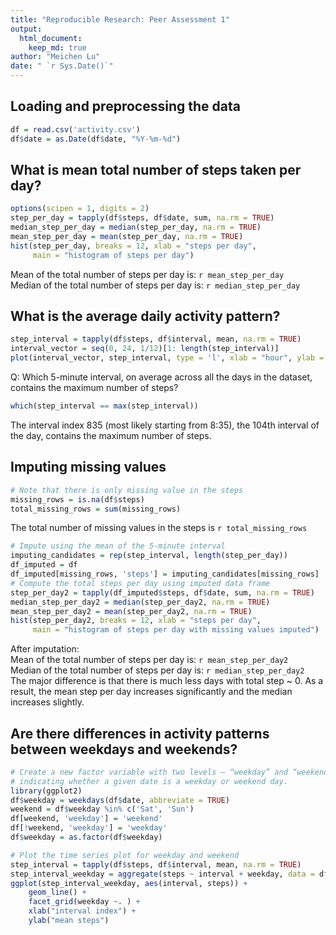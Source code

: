```yaml
---
title: "Reproducible Research: Peer Assessment 1"
output: 
  html_document:
    keep_md: true
author: "Meichen Lu"
date: " `r Sys.Date()`"
---
```



## Loading and preprocessing the data
```r
df = read.csv('activity.csv')
df$date = as.Date(df$date, "%Y-%m-%d")
```

## What is mean total number of steps taken per day?
```r
options(scipen = 1, digits = 2)
step_per_day = tapply(df$steps, df$date, sum, na.rm = TRUE)
median_step_per_day = median(step_per_day, na.rm = TRUE)
mean_step_per_day = mean(step_per_day, na.rm = TRUE)
hist(step_per_day, breaks = 12, xlab = "steps per day", 
     main = "histogram of steps per day")
```

Mean of the total number of steps per day is: `r mean_step_per_day`  
Median of the total number of steps per day is: `r median_step_per_day`  

## What is the average daily activity pattern?

```r
step_interval = tapply(df$steps, df$interval, mean, na.rm = TRUE)
interval_vector = seq(0, 24, 1/12)[1: length(step_interval)]
plot(interval_vector, step_interval, type = 'l', xlab = "hour", ylab = "mean steps")
```

Q: Which 5-minute interval, on average across all the days in the dataset, contains the maximum number of steps?  
```r
which(step_interval == max(step_interval))
```
The interval index 835 (most likely starting from 8:35), the 104th interval of the day, contains the maximum number of steps.

## Imputing missing values
```r
# Note that there is only missing value in the steps
missing_rows = is.na(df$steps)
total_missing_rows = sum(missing_rows)
```

The total number of missing values in the steps is `r total_missing_rows`

```r
# Impute using the mean of the 5-minute interval
imputing_candidates = rep(step_interval, length(step_per_day))
df_imputed = df
df_imputed[missing_rows, 'steps'] = imputing_candidates[missing_rows]
# Compute the total steps per day using imputed data frame
step_per_day2 = tapply(df_imputed$steps, df$date, sum, na.rm = TRUE)
median_step_per_day2 = median(step_per_day2, na.rm = TRUE)
mean_step_per_day2 = mean(step_per_day2, na.rm = TRUE)
hist(step_per_day2, breaks = 12, xlab = "steps per day", 
     main = "histogram of steps per day with missing values imputed")
```

After imputation:  
Mean of the total number of steps per day is: `r mean_step_per_day2`  
Median of the total number of steps per day is: `r median_step_per_day2`  
The major difference is that there is much less days with total step ~ 0. As a result, the mean step per day increases significantly and the median increases slightly. 

## Are there differences in activity patterns between weekdays and weekends?

```r
# Create a new factor variable with two levels – “weekday” and “weekend”,
# indicating whether a given date is a weekday or weekend day.
library(ggplot2)
df$weekday = weekdays(df$date, abbreviate = TRUE)
weekend = df$weekday %in% c('Sat', 'Sun')
df[weekend, 'weekday'] = 'weekend'
df[!weekend, 'weekday'] = 'weekday'
df$weekday = as.factor(df$weekday)

# Plot the time series plot for weekday and weekend
step_interval = tapply(df$steps, df$interval, mean, na.rm = TRUE)
step_interval_weekday = aggregate(steps ~ interval + weekday, data = df, mean, na.rm = TRUE)
ggplot(step_interval_weekday, aes(interval, steps)) + 
    geom_line() + 
    facet_grid(weekday ~. ) + 
    xlab("interval index") + 
    ylab("mean steps")
```

